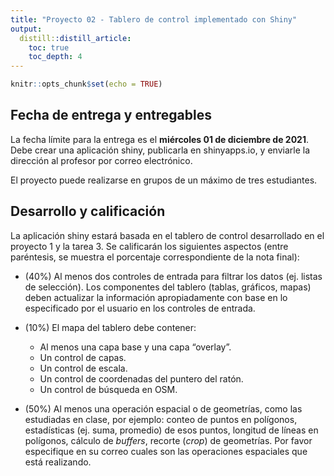 ```yaml
---
title: "Proyecto 02 - Tablero de control implementado con Shiny"
output: 
  distill::distill_article:
    toc: true
    toc_depth: 4
---
```


```r
knitr::opts_chunk$set(echo = TRUE)
```

## Fecha de entrega y entregables
La fecha límite para la entrega es el **miércoles 01 de diciembre de 2021**. Debe crear una aplicación shiny, publicarla en shinyapps.io, y enviarle la dirección al profesor por correo electrónico.

El proyecto puede realizarse en grupos de un máximo de tres estudiantes.

## Desarrollo y calificación
La aplicación shiny estará basada en el tablero de control desarrollado en el proyecto 1 y la tarea 3. Se calificarán los siguientes aspectos (entre paréntesis, se muestra el porcentaje correspondiente de la nota final):

- (40%) Al menos dos controles de entrada para filtrar los datos (ej. listas de selección). Los componentes del tablero (tablas, gráficos, mapas) deben actualizar la información apropiadamente con base en lo especificado por el usuario en los controles de entrada.

- (10%) El mapa del tablero debe contener:
    - Al menos una capa base y una capa "overlay".
    - Un control de capas.
    - Un control de escala.
    - Un control de coordenadas del puntero del ratón.
    - Un control de búsqueda en OSM.
    
- (50%) Al menos una operación espacial o de geometrías, como las estudiadas en clase, por ejemplo: conteo de puntos en polígonos, estadísticas (ej. suma, promedio) de esos puntos, longitud de líneas en polígonos, cálculo de *buffers*, recorte (*crop*) de geometrías. Por favor especifique en su correo cuales son las operaciones espaciales que está realizando.
